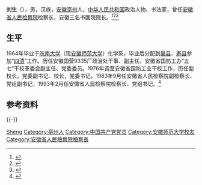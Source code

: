 {{Otheruses|other=名为刘生的其他人物|刘生}}

'''刘生'''（{{bd|1941年|12月}}），男，汉族，[[安徽|安徽]][[亳州|亳州]]人，[[中华人民共和国|中华人民共和国]]政治人物、书法家，曾任[[安徽省人民检察院|安徽省人民检察院]]检察长，安徽三名书画院院长。<ref>{{cite book|title=中囯人名大辞典·现任党政军领导人物卷|author=廖盖隆等编|year=1990|publisher=上海辞书出版社|location=上海|page=}}</ref><ref>{{Cite book|title=中华人民共和国职官志|author=何虎生, 李耀东, 向常福主编|publisher=中国社会出版社|year=2003|isbn=9787800883934|location=北京|pages=}}</ref><ref>{{Cite web|title=铁军书画名家：刘生|url=http://www.anhuitjshs.com/news_disp_1772.html|accessdate=2020-07-30|work=安徽铁军书画社}}</ref>

== 生平 ==
1964年毕业于[[皖南大学|皖南大学]]（现[[安徽师范大学|安徽师范大学]]）化学系，毕业后分配到[[巢县|巢县]]、[[寿县|寿县]]参加“[[四清|四清]]”工作。历任安徽国营9335厂政治处干事、副主任，安徽省国防工办“五七”干校革委会副主任、党委委员。1976年调至安徽省国防工业干校工作，历任副校长，党委副书记、校长，党委书记。1983年9月任安徽省人民检察院副检察长、党组副书记，1993年2月任安徽省人民检察院检察长、党组书记。<ref>{{cite book zh|author=安徽师大英才录编委会|title=安徽师大英才录|date=1995年7月|location=香港|publisher=香港新世纪国际出版公司|isbn=962-547-003-4}}</ref>

== 参考资料 ==
{{reflist}}

{{-}}
{{start box}}
{{s-legal|prc-proc}}
{{s-before|[[冯建华_(1927年)|冯建华]]}}
{{s-title|[[安徽省人民检察院|安徽省人民检察院]]检察长|1993年2月—1996年}}
{{s-after|[[宋孝贤|宋孝贤]]}}
{{end box}}

{{中华人民共和国安徽省正职领导人}}

{{Authority control}}
{{DEFAULTSORT:Liu刘}}
[[Category:刘姓|Sheng]]
[[Category:亳州人|Category:亳州人]]
[[Category:中国共产党党员|Category:中国共产党党员]]
[[Category:安徽师范大学校友|Category:安徽师范大学校友]]
[[Category:安徽省人民檢察院檢察長|Category:安徽省人民檢察院檢察長]]
{{中国人物小作品}}